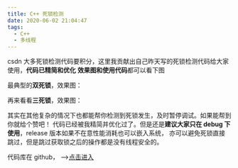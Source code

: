 ```yaml
---
title: C++ 死锁检测
date: 2020-06-02 21:04:47
tags:
  - C++
  - 多线程
---
```


csdn 大多死锁检测代码要积分，这里我贡献出自己昨天写的死锁检测代码给大家使用，**代码已精简和优化**
**效果图和使用代码**都可以看下图

最典型的**双死锁**，效果图：

<AutoSizeImage src="https://img-blog.csdnimg.cn/20200603175410932.png?x-oss-process=image/watermark,type_ZmFuZ3poZW5naGVpdGk,shadow_10,text_aHR0cHM6Ly9ibG9nLmNzZG4ubmV0L3FxXzI4Mzk4MzAx,size_16,color_FFFFFF,t_70" />

再来看看**三死锁**，效果图：

<AutoSizeImage src="https://img-blog.csdnimg.cn/20200603175504280.png?x-oss-process=image/watermark,type_ZmFuZ3poZW5naGVpdGk,shadow_10,text_aHR0cHM6Ly9ibG9nLmNzZG4ubmV0L3FxXzI4Mzk4MzAx,size_16,color_FFFFFF,t_70" />

其实在其他复杂的情况下也都能帮你检测到死锁发生，及时暂停调试。如果能帮到你就给个赞吧！
代码已经被我精简并优化过了。但是还是**建议大家只在 debug 下使用**，release 版本如果不在意性能消耗也可以嵌入系统， 亦可以避免死锁直接跳过，但是跳过获取锁之后的操作都是没有线程安全的。

代码库在 github， -->[点击进入](https://github.com/1226085293/dead_lock_check)
